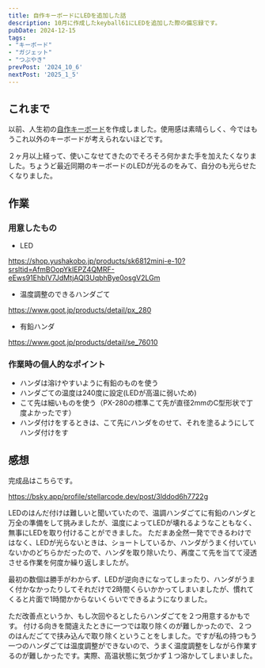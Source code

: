 ```yaml
---
title: 自作キーボードにLEDを追加した話
description: 10月に作成したkeyball61にLEDを追加した際の備忘録です。
pubDate: 2024-12-15
tags: 
- "キーボード"
- "ガジェット"
- "つぶやき"
prevPost: '2024_10_6'
nextPost: '2025_1_5'
---
```

 
## これまで
以前、人生初の[自作キーボード](/blog/2024_10_6)を作成しました。使用感は素晴らしく、今ではもうこれ以外のキーボードが考えられないほどです。

２ヶ月以上経って、使いこなせてきたのでそろそろ何かまた手を加えたくなりました。ちょうど最近同期のキーボードのLEDが光るのをみて、自分のも光らせたくなりました。

## 作業
### 用意したもの
- LED

https://shop.yushakobo.jp/products/sk6812mini-e-10?srsltid=AfmBOopYkIEPZ4QMRF-eEws91EhbIV7JdMtjAQl3UqbhBye0osgV2LGm

- 温度調整のできるハンダごて

https://www.goot.jp/products/detail/px_280

- 有鉛ハンダ

https://www.goot.jp/products/detail/se_76010


### 作業時の個人的なポイント
- ハンダは溶けやすいように有鉛のものを使う
- ハンダごての温度は240度に設定(LEDが高温に弱いため)
- こて先は細いものを使う（PX-280の標準こて先が直径2mmのC型形状で丁度よかったです）
- ハンダ付けをするときは、こて先にハンダをのせて、それを塗るようにしてハンダ付けをす

## 感想
完成品はこちらです。

https://bsky.app/profile/stellarcode.dev/post/3lddod6h7722g

LEDのはんだ付けは難しいと聞いていたので、温調ハンダごてに有鉛のハンダと万全の準備をして挑みましたが、温度によってLEDが壊れるようなこともなく、無事にLEDを取り付けることができました。
ただまあ全然一発でできるわけではなく、LEDが光らないときは、ショートしているか、ハンダがうまく付いていないかのどちらかだったので、ハンダを取り除いたり、再度こて先を当てて浸透させる作業を何度か繰り返しましたが。

最初の数個は勝手がわからず、LEDが逆向きになってしまったり、ハンダがうまく付かなかったりしてそれだけで2時間くらいかかってしまいましたが、慣れてくると片面で1時間かからないくらいでできるようになりました。

ただ改善点というか、もし次回やるとしたらハンダごてを２つ用意するかもです。
付ける向きを間違えたときに一つでは取り除くのが難しかったので、２つのはんだごてで挟み込んで取り除くということをしました。ですが私の持つもう一つのハンダごては温度調整ができないので、うまく温度調整をしながら作業するのが難しかったです。実際、高温状態に気づかず１つ溶かしてしまいました。
